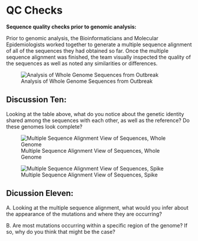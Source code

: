 # QC Checks 

**Sequence quality checks prior to genomic analysis:**

Prior to genomic analysis, the Bioinformaticians and Molecular Epidemiologists worked together to generate a multiple sequence alignment of all of the sequences they had obtained so far. Once the multiple sequence alignment was finished, the team visually inspected the quality of the sequences as well as noted any similarities or differences. 

![Analysis of Whole Genome Sequences from Outbreak](../images/qc-metrics.jpg)

## Discussion Ten: 

Looking at the table above, what do you notice about the genetic identity shared among the sequences with each other, as well as the reference? Do these genomes look complete?


![Multiple Sequence Alignment View of Sequences, Whole Genome](../images/msa-wg.jpg)

![Multiple Sequence Alignment View of Sequences, Spike](../images/msa-spike.jpg)

## Dicussion Eleven:

A. Looking at the multiple sequence alignment, what would you infer about the appearance of the mutations and where they are occurring? 


B. Are most mutations occurring within a specific region of the genome? If so, why do you think that might be the case? 
